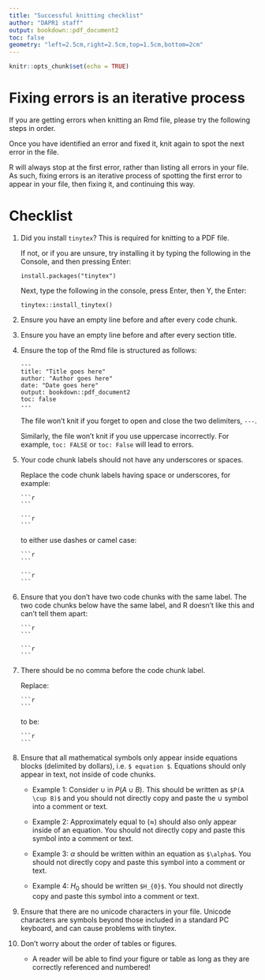 ```yaml
---
title: "Successful knitting checklist"
author: "DAPR1 staff"
output: bookdown::pdf_document2
toc: false
geometry: "left=2.5cm,right=2.5cm,top=1.5cm,bottom=2cm"
---
```


```r
knitr::opts_chunk$set(echo = TRUE)
```


# Fixing errors is an iterative process

If you are getting errors when knitting an Rmd file, please try the following steps in order. 

Once you have identified an error and fixed it, knit again to spot the next error in the file. 

R will always stop at the first error, rather than listing all errors in your file. As such, fixing errors is an iterative process of spotting the first error to appear in your file, then fixing it, and continuing this way.


# Checklist

1. Did you install `tinytex`? This is required for knitting to a PDF file.

    If not, or if you are unsure, try installing it by typing the following in the Console, and then pressing Enter:
        
    ```
    install.packages("tinytex")
    ```
    
    Next, type the following in the console, press Enter, then Y, the Enter:
    
    ```
    tinytex::install_tinytex()
    ```

1. Ensure you have an empty line before and after every code chunk.

1. Ensure you have an empty line before and after every section title.

1. Ensure the top of the Rmd file is structured as follows:
    
    ```
    ---
    title: "Title goes here"
    author: "Author goes here"
    date: "Date goes here"
    output: bookdown::pdf_document2
    toc: false
    ---
    ```

    The file won't knit if you forget to open and close the two delimiters, `---`.
    
    Similarly, the file won't knit if you use uppercase incorrectly. For example, `toc: FALSE` or `toc: False` will lead to errors.


1. Your code chunk labels should not have any underscores or spaces.
    
    Replace the code chunk labels having space or underscores, for example:
    
    ````verbatim
    ```r
    
    ```
    ````
    
    ````verbatim
    ```r
    
    ```
    ````
    
    to either use dashes or camel case:
    
    ````verbatim
    ```r
    
    ```
    ````
    
    ````verbatim
    ```r
    
    ```
    ````

1. Ensure that you don't have two code chunks with the same label. The two code chunks below have the same label, and R doesn't like this and can't tell them apart:

    ````verbatim
    ```r
    
    ```
    ````
    
    ````verbatim
    ```r
    
    ```
    ````

1. There should be no comma before the code chunk label. 
    
    Replace:

    ````verbatim
    ```r
    
    ```
    ````
    
    to be:
    
    ````verbatim
    ```r
    
    ```
    ````


1. Ensure that all mathematical symbols only appear inside equations blocks (delimited by dollars), i.e. `$ equation $`. Equations should only appear in text, not inside of code chunks.

    - Example 1: Consider $\cup$ in $P(A \cup B)$. This should be written as `$P(A \cup B)$` and you should not directly copy and paste the $\cup$ symbol into a comment or text.
    
    - Example 2: Approximately equal to ($\approx$) should also only appear inside of an equation. You should not directly copy and paste this symbol into a comment or text.
    
    - Example 3: $\alpha$ should be written within an equation as `$\alpha$`. You should not directly copy and paste this symbol into a comment or text.
        
    - Example 4: $H_{0}$ should be written `$H_{0}$`. You should not directly copy and paste this symbol into a comment or text.

1. Ensure that there are no unicode characters in your file. Unicode characters are symbols beyond those included in a standard PC keyboard, and can cause problems with tinytex.

1. Don't worry about the order of tables or figures.

    + A reader will be able to find your figure or table as long as they are correctly referenced and numbered!

